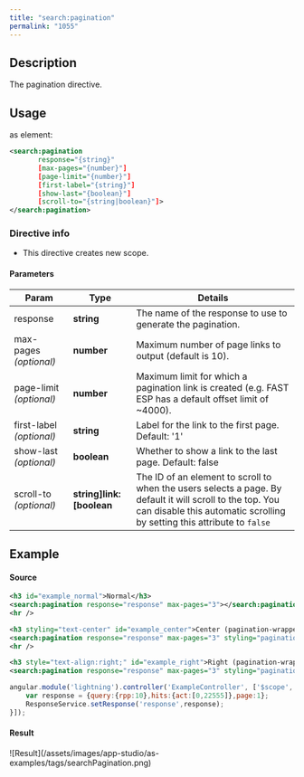 ```yaml
---
title: "search:pagination"
permalink: "1055"
---
```


## Description

The pagination directive.

## Usage

as element:

```xml
<search:pagination
       response="{string}"
       [max-pages="{number}"]
       [page-limit="{number}"]
       [first-label="{string}"]
       [show-last="{boolean}"]
       [scroll-to="{string|boolean}"]>
</search:pagination>
```

### Directive info

* This directive creates new scope.

#### Parameters

| Param | Type | Details |
| --- | --- | --- |
| response | **string** | The name of the response to use to generate the pagination. |
| max-pages  *(optional)* | **number** | Maximum number of page links to output (default is 10). |
| page-limit  *(optional)* | **number** | Maximum limit for which a pagination link is created (e.g. FAST ESP has a default offset limit of ~4000). |
| first-label  *(optional)* | **string** | Label for the link to the first page. Default: '1' |
| show-last  *(optional)* | **boolean** | Whether to show a link to the last page. Default: false |
| scroll-to  *(optional)* | **string]link:[boolean** | The ID of an element to scroll to when the users selects a page. By default it will scroll to the top. You can disable this automatic scrolling by setting this attribute to `false` |

## Example

#### Source

```xml
<h3 id="example_normal">Normal</h3>
<search:pagination response="response" max-pages="3"></search:pagination>
<hr />

<h3 styling="text-center" id="example_center">Center (pagination-wrapper-center)</h3>
<search:pagination response="response" max-pages="3" styling="pagination-wrapper-center"></search:pagination>
<hr />

<h3 style="text-align:right;" id="example_right">Right (pagination-wrapper-right)</h3>
<search:pagination response="response" max-pages="3" styling="pagination-wrapper-right"></search:pagination>
```

```js
angular.module('lightning').controller('ExampleController', ['$scope', 'ResponseService', function($scope, ResponseService) {
    var response = {query:{rpp:10},hits:{act:[0,22555]},page:1};
    ResponseService.setResponse('response',response);
}]);
```

#### Result

<Frame>![Result](/assets/images/app-studio/as-examples/tags/searchPagination.png)</Frame>